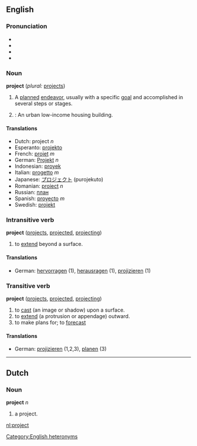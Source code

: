 ==English==

===Pronunciation===
*{{IPA|(Noun) US: /ˈpɻɑʤεkt/ UK: /ˈpɻɒʤεkt/ CA: /ˈpɹɑdʒεk̚t/}}
*{{IPA|(Verb) US: /pɻəˈʤεkt/ CA: /pɹəˈʤεkt/}}
*{{Audio|en-ca-project-noun.ogg|Audio (CA) (noun)}}
*{{Audio|en-ca-project-verb.ogg|Audio (CA) (verb)}}

===Noun===
'''project'''  (''plural:'' [[projects]])
# A [[plan]]ned [[endeavor]], usually with a specific [[goal]] and accomplished in several steps or stages.
# {{US}}: An urban low-income housing building.

==== Translations ====
*Dutch: project ''n''
*Esperanto: [[projekto]]
*French: [[projet]] ''m''
*German: [[Projekt]] ''n''
*Indonesian: [[proyek]]
*Italian: [[progetto]] ''m''
*Japanese: [[プロジェクト]] (purojekuto)
*Romanian: [[proiect]] ''n''
*Russian: [[план]]
*Spanish: [[proyecto]] ''m''
*Swedish: [[projekt]]

===Intransitive verb===
'''project'''  ([[projects]], [[projected]], [[projecting]])
#to [[extend]] beyond a surface.

====Translations====
*German: [[hervorragen]] (1), [[herausragen]] (1), [[projizieren]] (1)

===Transitive verb===
'''project'''  ([[projects]], [[projected]], [[projecting]])
# to [[cast]] (an image or shadow) upon a surface.
# to [[extend]] (a protrusion or appendage) outward.
# to make plans for; to [[forecast]]

====Translations====
*German: [[projizieren]] (1,2,3), [[planen]] (3)

----
==Dutch==
===Noun===
'''project''' ''n''

# a project.

[[nl:project]]

[[Category:English heteronyms]]